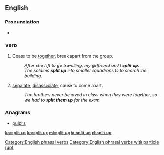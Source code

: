 ==English==

===Pronunciation===
* {{audio|En-us-split up.ogg|Audio (US)}}

===Verb===
{{en-verb|splits up|splitting up|split up|split up}}

# {{intransitive|idiomatic|Of a group of people}} Cease to be [[together]], break apart from the group.
#: ''After she left to go travelling, my girlfriend and I '''split up'''.''
#: ''The soldiers '''split up''' into smaller squadrons to to search the building.''
# {{transitive}} [[separate]], [[disassociate]], cause to come apart.
#: ''The brothers never behaved in class when they were together, so we had to '''split them up''' for the exam.''

===Anagrams===
* [[pulpits#English|pulpits]]

[[Category:English phrasal verbs]]
[[Category:English phrasal verbs with particle (up)]]

[[ko:split up]]
[[kn:split up]]
[[ml:split up]]
[[ja:split up]]
[[pl:split up]]